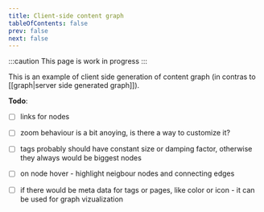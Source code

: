 ```yaml
---
title: Client-side content graph
tableOfContents: false
prev: false
next: false
---
```


:::caution
This page is work in progress
:::

This is an example of client side generation of content graph (in contras to [[graph|server side generated graph]]).

**Todo**:

- [ ] links for nodes
- [ ] zoom behaviour is a bit anoying, is there a way to customize it?
- [ ] tags probably should have constant size or damping factor, otherwise they always would be biggest nodes
- [ ] on node hover - highlight neigbour nodes and connecting edges
- [ ] if there would be meta data for tags or pages, like color or icon - it can be used for graph vizualization


<GraphClient />

